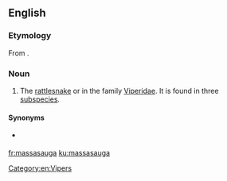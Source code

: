 ==English==
{{wikipedia}}

===Etymology===
From {{etyl|oj|en}} {{m|oj|massasauga||great river mouth|sc=Latn}}.

===Noun===
{{en-noun}}

# The [[rattlesnake]] {{taxlink|Crotalus catenatus|species|noshow=1}} or {{taxlink|Sistrurus catenatus|species|noshow=1}} in the family [[Viperidae]]. It is found in three [[subspecies]].

====Synonyms====
* {{sense|rattlesnake}} {{taxlink|Caudisona|genus|noshow=1}} {{vern|black rattlesnake}} {{a|dated}}

[[Category:en:Vipers]]

[[fr:massasauga]]
[[ku:massasauga]]